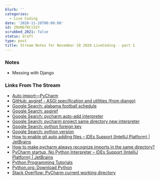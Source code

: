 ```yaml
---
blurb: ''
categories:
  - Live Coding
date: '2020-11-28T00:00:00'
id: 20eNb78Ci5SY
scrubbed_2021: false
status: draft
type: post
title: Stream Notes for November 28 2020 LiveCoding - part 1
---
```


### Notes

- Messing with Django


### Links From The Stream


- [Auto import—PyCharm](https://www.jetbrains.com/help/pycharm/creating-and-optimizing-imports.html#import-packages)
- [GitHub: asgiref - ASGI specification and utilities (from django)](https://github.com/django/asgiref)
- [Google Search: alabama football schedule](https://www.google.com/search?client=safari&rls=en&q=alabama+football+schedule&ie=UTF-8&oe=UTF-8)
- [Google Search: asgiref](https://www.google.com/search?client=safari&rls=en&q=asgiref&ie=UTF-8&oe=UTF-8)
- [Google Search: pycharm auto-add interpreter](https://www.google.com/search?client=safari&rls=en&q=pycharm+auto-add+interpreter&ie=UTF-8&oe=UTF-8)
- [Google Search: pycharm project same directory new interpreter](https://www.google.com/search?client=safari&rls=en&q=pycharm+project+same+directory+new+interpreter&ie=UTF-8&oe=UTF-8)
- [Google Search: python foreign key](https://www.google.com/search?client=safari&rls=en&q=python+foreign+key&ie=UTF-8&oe=UTF-8)
- [Google Search: python version](https://www.google.com/search?client=safari&rls=en&q=python+version&ie=UTF-8&oe=UTF-8)
- [How to enable git auto adding files – IDEs Support (IntelliJ Platform) | JetBrains](https://intellij-support.jetbrains.com/hc/en-us/community/posts/206344669-How-to-enable-git-auto-adding-files)
- [How to make pycharm always recognize imports in the same directory?](https://www.xspdf.com/resolution/56543034.html)
- [PyCharm startup, No Python Interpreter – IDEs Support (IntelliJ Platform) | JetBrains](https://intellij-support.jetbrains.com/hc/en-us/community/posts/205815789-PyCharm-startup-No-Python-Interpreter)
- [Python Programming Tutorials](https://pythonprogramming.net/foreign-keys-django-tutorial/)
- [Python.org: Download Python](https://www.python.org/downloads/)
- [Stack Overflow: PyCharm current working directory](https://stackoverflow.com/questions/34304044/pycharm-current-working-directory)
